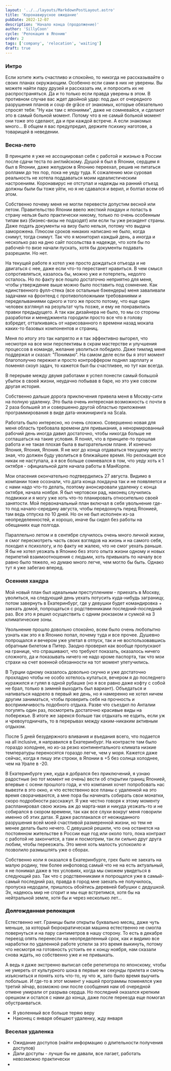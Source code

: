 ```yaml
---
layout: '../../layouts/MarkdownPostLayout.astro'
title: 'Коронавирусное ожидание'
pubDate: 2022-12-07
description: 'Начало конца (продолжение)'
author: 'SillyCoon'
cycle: 'Релокация в Японию'
order: 2
tags: ['company', 'relocation', 'waiting']
draft: true
---
```



### Интро

Если хотите жить счастливо и спокойно, то никогда не рассказывайте о своих планах окружающим. Особенно если сами в них не уверены. Вы можете найти пару друзей и рассказать им, и попросить их не распространяться. Да и то только если правда уверены в этом. В противном случае вас ждет двойной удар: под дых от очередного разрушения планов и coup de grâce от знакомых, которые обязательно спросят тебя: "Ну как там с япониями", даже не сомневайся, и сделают это в самый больной момент. Потому что в не самый больной момент они тоже это сделают, да и при каждой встрече. А если знакомых много... В общем я вас предупредил, держите психику наготове, а товарищей в неведении.

### Весна-лето

В принципе я уже не ассоциировал себя с работой и жизнью в России после сдачи теста по английскому. Душой я был в Японии, сердцем я был в Японии, даже желудком в Японию переехал, решив не питаться роллами до тех пор, пока не уеду туда. К сожалению мои суровая реальность не хотела поддаваться моим идеалистическим настроениям. Коронавирус не отступал и надежды на ранний отъезд должны были бы тоже уйти, но я не сдавался и верил, и болтал всем об этом.

Собственно почему меня не могли перевести допустим весной или летом. Правительство Японии ввело жесткий локдаун и попасть в страну нельзя было практически никому, только по очень особенным типам виз (бизнес-визы не подходят) или если ты уже резидент страны. Даже подать документы на визу было нельзя, потому что выдача заморожена. Плюсом сроков никаких написано не было, когда снимут, тогда снимут. Так что я мониторил каждый день, а иногда и несколько раз на дню сайт посольства в надежде, что хотя бы по рабочей-то визе начали пускать, хотя бы документы подавать разрешили. Но нет.

На текущей работе я хотел уже просто дождаться отъезда и не двигаться с нее, даже если что-то перестанет нравиться. В чем смысл сопротивляться, казалось бы, можно уже и потерпеть, недолго осталось. Но по факту все пошло достаточно неприятно для меня, чтобы утверждение выше можно было поставить под сомнение. Как единственного фулл-стека (все остальные бэкендеры) меня заваливали задачами на фронтенд с противоположными требованиями и переделываниями одного и того же просто потому, что еще один человек взглянул на результат чуть позже, и ему не понравились правки предыдущего. А так как дизайнера не было, то мы со стороны разработки и менеджмента городили просто все что в голову взбредет, отталкиваясь от нарисованного n времени назад мокапа каких-то базовых компонентов и страниц.

Меня по итогу это так напрягло и я так эффективно выгорел, что несмотря на все мои перспективы в скрам мастерстве и улучшения процессов в команде, желание уволиться победило. Даже тимлид меня поддержал и сказал: "Понимаю". На самом деле если бы я этот момент благополучно пережил и просто контроффером поднял зарплату и поменял скоуп задач, то кажется был бы счастливее, но тут как всегда.

В перерыве между двумя работами я успел понести самый большой убыток в своей жизни, неудачно побывав в баре, но это уже совсем другая история.

Собственно дальше дорога приключения привела меня в Москву-сити на полную удаленку. Это была очень интересная возможность с почти в 2 раза большей зп и совершенно другой областью приложения программирования в виде дата-инжиниринга на Scala.

Работать было интересно, но очень сложно. Совершенно новая для меня область требовала времени для привыкания, а ненормированный рабочий день иногда давил достаточно, чтобы никогда больше не соглашаться на такие условия. Я понял, что в принципе-то прошлая работа и не такая плохая была в выгорательном плане. И конечно Япония, Япония, Япония. Я не мог до конца отдаваться текущему месту зная, что должен буду уволиться в ближайшее время. Но релокация все никак не наступала, а я все больше сомневался в том, что уеду хоть к 1 октября - официальной дате начала работы в МанКорпе.

Мои опасения окончательно подтвердились 27 августа. Видимо в компании тоже осознали, что дата конца локдауна так и не появляется и с нами надо что-то делать, поэтому анонсировали удаленку с конца октября, начала ноября. Я был чертовски рад, наконец случились подвижки и я могу уже хоть что-то планировать относительно своей занятости. Мой первоначальный план включал в себя увольнение где-то под начало-середину августа, чтобы передохнуть перед Японией, там ведь отпуска по 10 дней. Но он не был исполнен из-за неопределенностей, и хорошо, иначе бы сидел без работы на обещаниях еще полгода.

Параллельно летом и в сентябре случилось очень много личной жизни, я смог пересмотреть часть своих взглядов на жизнь и на самого себя, походил к психологу, и по факту не жалею, что не смог уехать раньше. Я бы не хотел уезжать в Японию без этого опыта жизни одному и новых перипетий взаимоотношения с людьми, хоть привыкать по началу все равно было тяжело, но думаю много легче, чем могло бы быть. Однако тут я уже забегаю вперед.

### Осенняя хандра

Мой новый план был идеальным преступлением - приехать в Москву, уволиться, на следующий день уехать потусить куда-нибудь заграницу, потом завернуть в Екатеринбург, где у девушки будет командировка + заехать домой, попрощаться с родственниками последний-последний раз. Все это я решил осуществить с одним рюкзаком и сумкой на 3 климатические зоны.

Увольнение прошло довольно спокойно, всем было очень любопытно узнать как это я в Японию попал, почему туда и все прочее. Душевно попрощался и вечером уже улетал в отпуск, так и не воспользовавшись обратным билетом в Питер. Заодно проверил как вообще пропускают на границе, что спрашивают, что требуют показать, оказалось ничего сложного, да и показывать ничего не надо кроме паспорта, так что мои страхи на счет военной обязанности на тот момент улетучились.

В Турции одному оказалось довольно скучно и уже достаточно прохладно чтобы не особо хотелось купаться, вечером я до последнего куражился и гулял в одной рубашке (но я все равно даже кофту с собой не брал, только в зимней выходить был вариант). Объедаться и напиваться надоело в первый же день, но я намеренно не хотел ничем другим заниматься, чтобы проверить себя на прочность и восприимчивость подобного отдыха. Разве что съездил по Анталии погулять один раз, посмотреть достаточно красивые виды на побережье. В итоге же зарекся больше так отдыхать не ездить, если уж и чревоугодничать, то в перерывах между каким-никаким активным отдыхом.

После 5 дней безудержного вливания и въедания всего, что подается на all inclusive, я направился в Екатеринбург. На контрасте там было гораздо холоднее, но из-за резко континентального климата низкие температуры переносятся гораздо легче, чем у моря. Кажется даже сейчас, когда я пишу эти строки, в Японии в +5 без солнца холоднее, чем на Урале в -20.

В Екатеринбурге уже, куда я добрался без приключений, я узнаю радостные (но тот момент не очень) вести об открытии границ Японией, впервые с осени прошлого года, и что компания хочет попробовать нас вывезти в это окно, и что естественно все планы с удаленкой на это время сворачиваются, а мне пора бы начинать собирать свои монатки, скоро подробности расскажут. Я уже честно говоря к этому моменту распланировал свою жизнь аж до марта-мая и никуда уезжать-то и не собирался в скором времени, так как все слухи вокруг меня говорили именно об этих датах. Я даже расплакался от неожиданного разрушения всей моей счастливой размеренной жизни, но тем не менее делать было нечего. С девушкой решили, что она останется на постоянном жительстве в России еще год или около того, пока контракт с работой не закончится, а там и посмотрим, так ли сильно друг друга любим, чтобы переезжать. Это меня хоть малость успокоило и позволило размышлять уже о сборах.

Собственно коли я оказался в Екатеринбурге, грех было не заехать на малую родину, тем более инфоповод самый что не на есть актуальный, я не понимал даже в тех условиях, когда мы сможем увидеться в следующий раз. Так что с родственниками я попрощался уже в самый-самый последний раз, правда в город мне заехать не получилось, пропуска недодали, пришлось обойтись деревней бабушки с дедушкой. Эх, надеюсь мир не сгорит и мы еще встретимся, хотя бы на нейтральной земле, хотя бы и через несколько лет...

### ~~Долгожданная релокация~~

Естественно нет. Границы были открыты буквально месяц, даже чуть меньше, за который бюрократическая машина естественно не смогла повернуться и на пару сантиметров в нашу сторону. То есть в декабре переезд опять перенесли на неопределенный срок, как и видимо все наработки по удаленной работе успели за это время выкинуть, потому что несмотря на готовность устоить ее к концу ноября, нам сказали снова ждать, но собственно уже и не привыкать.

А ведь я даже экстренно выписал себе репетитора по японскому, чтобы не умереть от культурного шока в первые же секунды прилета и смочь изъясниться и понять хоть что-то, ну что ж, зато было время выучить побольше. И где-то в этот момент у нашей программы поменялся уже третий эйчар, возможно они после сообщения нам об очередной отмене умирали от разрыва сердца. Но последний оказался крепким орешком и остался с нами до конца, даже после переезда еще помогал обустраиваться.

- Я уволенный все больше теряю веру
- Наконец с января обещают удаленку, жду января

### Веселая удаленка

- Ожидание доступов (найти информацию о длительности получения доступов)
- Дали доступы - лучше бы не давали, все лагает, работать невозможно практически
-
